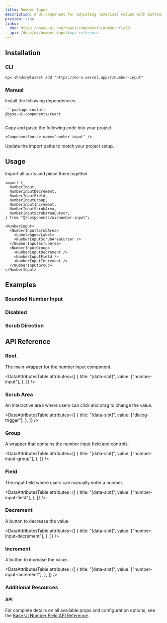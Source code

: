 ```yaml
---
title: Number Input
description: A UI component for adjusting numerical values with buttons, a text field, and an interactive scrub area for fine-tuned control.
preview: true
links:
  doc: https://base-ui.com/react/components/number-field
  api: /docs/ui/number-input#api-reference
---
```


<ComponentTabs name="number-input-demo" />

## Installation

### CLI

```package-install
npx shadcn@latest add "https://eo-n.vercel.app/r/number-input"
```

### Manual

<Steps>
  <Step>
    Install the following dependencies:

    ```package-install
    @base-ui-components/react
    ```

  </Step>
  <Step>
    Copy and paste the following code into your project.

    <ComponentSource name="number-input" />

  </Step>
  
  <Step>Update the import paths to match your project setup.</Step>

</Steps>

## Usage

Import all parts and piece them together.

```tsx
import {
  NumberInput,
  NumberInputDecrement,
  NumberInputField,
  NumberInputGroup,
  NumberInputIncrement,
  NumberInputScrubArea,
  NumberInputScrubAreaCursor,
} from "@/components/ui/number-input";
```

```tsx
<NumberInput>
  <NumberInputScrubArea>
    <Label>Age</Label>
    <NumberInputScrubAreaCursor />
  </NumberInputScrubArea>
  <NumberInputGroup>
    <NumberInputDecrement />
    <NumberInputField />
    <NumberInputIncrement />
  </NumberInputGroup>
</NumberInput>
```

## Examples

### Bounded Number Input

<ComponentTabs name="number-input-min-max" />

### Disabled

<ComponentTabs name="number-input-disabled" />

### Scrub Direction

<ComponentTabs name="number-input-scrub-direction" />

## API Reference

### Root

The main wrapper for the number input component.

<DataAttributesTable
  attributes={[
    {
      title: "[data-slot]",
      value: ["number-input"],
    },
  ]}
/>

### Scrub Area

An interactive area where users can click and drag to change the value.

<DataAttributesTable
  attributes={[
    {
      title: "[data-slot]",
      value: ["dialog-trigger"],
    },
  ]}
/>

### Group

A wrapper that contains the number input field and controls.

<DataAttributesTable
  attributes={[
    {
      title: "[data-slot]",
      value: ["number-input-group"],
    },
  ]}
/>

### Field

The input field where users can manually enter a number.

<DataAttributesTable
  attributes={[
    {
      title: "[data-slot]",
      value: ["number-input-field"],
    },
  ]}
/>

### Decrement

A button to decrease the value.

<DataAttributesTable
  attributes={[
    {
      title: "[data-slot]",
      value: ["number-input-decrement"],
    },
  ]}
/>

### Increment

A button to increase the value.

<DataAttributesTable
  attributes={[
    {
      title: "[data-slot]",
      value: ["number-input-increment"],
    },
  ]}
/>

### Additional Resources

#### API

For complete details on all available props and configuration options, see the [Base UI Number Field API Reference](https://base-ui.com/react/components/number-field).
